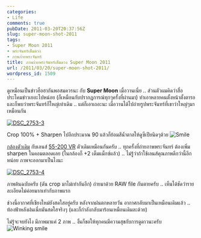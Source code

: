 ```yaml
---
categories:
- Life
comments: true
pubDate: 2011-03-20T20:37:56Z
slug: super-moon-shot-2011
tags:
- Super Moon 2011
- พระจันทร์เต็มดวง
- ภาพภ่ายพระจันทร์
title: ภาพถ่ายพระจันทร์เต็มดวง Super Moon 2011
url: /2011/03/20/super-moon-shot-2011/
wordpress_id: 1509
---
```


ดูเหมือนเป็นข่าวฮือฮากันพอสมควรนะ กับ **Super Moon** เมื่อวานเนี่ย .. ส่วนตัวผมคิดว่าสื่อประโคมข่าวเยอะไปหน่อย (ก็เหมือนกับปรากฏการณ์ทุกๆครั้งที่ผ่านมา) ทำเอาหลายคนตั้งหน้าตั้งตารอ และก็พบว่าพระจันทร์ก็ใหญ่เท่าเดิม .. แต่ก็เอาเถอะนะ เมื่อวานได้ไปถ่ายรูปพระจันทร์ที่เขาว่าใหญ่ๆมาเหมือนกัน

[![DSC_2753-3](https://files.armno.in.th/uploads/2011/03/DSC_2753-3_thumb.jpg)](https://files.armno.in.th/uploads/2011/03/DSC_2753-31.jpg)

Crop 100% + Sharpen ไปอีกประมาณ 90 แล้วก็ย้อมสีน้ำตาลให้ดูซีเปียนิดๆด้วย ![Smile](https://files.armno.in.th/uploads/2011/03/wlEmoticon-smile.png)

[กล้องตัวเดิม](https://armno.in.th/content/nikon-d60) กับเลนส์ [55-200 VR](https://armno.in.th/content/nikon-af-s-55-200-vr) ตัวเดิมเหมือนกันครับ .. ทุกครั้งที่ถ่ายภาพพระจันทร์ ต้องเพิ่ม sharpen ในคอมตลอดเลย (ในกล้องก็ +2 เต็มแม็กซ์แล้ว) .. ไม่รู้ว่าถ้าใช้เลนส์คุณภาพดีกว่านี้อีกหน่อย ภาพจะออกมาเป็นไงนะ

[![DSC_2753-4](https://files.armno.in.th/uploads/2011/03/DSC_2753-4_thumb1.jpg)](https://files.armno.in.th/uploads/2011/03/DSC_2753-4.jpg)

ภาพต้นฉบับครับ (ดัน crop มาไม่เท่ากันอีก) ถ่ายมาด้วย RAW file กันตายครับ .. เห็นได้ชัดว่ารายละเอียดไม่ค่อยมากเท่ากับภาพแรก

ช่วงนี้อากาศที่เชียงใหม่ยังสดใสอยู่ครับ หลังจากฝนตกหลายวัน อากาศกลับมาเป็นเหมือนเดิมแล้ว .. ท้องฟ้าหลังฝนเนี่ยมันสดใสจริงๆ (และก็กำลังกลับมาร้อนเหมือนเดิมละด้วย)

ไม่รู้จะจบยังไง มีภาพมาแค่ 2 ภาพ .. งั้นก็ขอให้ทุกคนมีความสุขกับการดูดาวนะครับ ![Winking smile](https://files.armno.in.th/uploads/2011/03/wlEmoticon-winkingsmile1.png)

